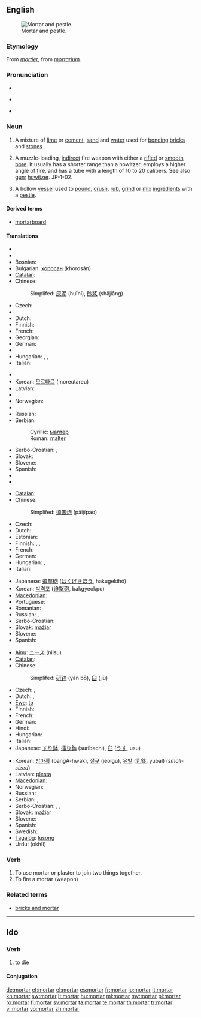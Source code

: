 {{wikipedia|dab=mortar}}
==English==
[[Image:Mozdzierz kuchenny.jpg|thumb|right|Mortar and pestle.]]

===Etymology===
From {{etyl|fro}} ''[[mortier]]'', from {{etyl|la}} ''[[mortarium]]''.

===Pronunciation===
* {{rhymes|ɔː(r)tə(r)}}
* {{a|UK}} {{IPA|/ˈmɔːtɘ(ɹ)/}} {{SAMPA|/"mO:t@(r)/}}
* {{audio|En-us-mortar.ogg|Audio (US)}}

===Noun===
{{en-noun|s|-}}

# {{uncountable}} A mixture of [[lime]] or [[cement]], [[sand]] and [[water]] used for [[bonding]] [[brick]]s and [[stone]]s.
# {{countable|military}} A muzzle-loading, [[indirect]] fire weapon with either a [[rifle]]d or [[smooth]] [[bore]]. It usually has a shorter range than a howitzer, employs a higher angle of fire, and has a tube with a length of 10 to 20 calibers. See also [[gun]]; [[howitzer]]. JP-1-02.
# {{countable}} A hollow [[vessel]] used to [[pound]], [[crush]], [[rub]], [[grind]] or [[mix]] [[ingredient]]s with a [[pestle]].

====Derived terms====
* [[mortarboard]]

====Translations====
{{trans-top|mixture of lime or cement, sand and water}}
* {{trreq|Arabic}}
* {{trreq|Armenian}}
* Bosnian: {{t-|bs|malter|m}}
* Bulgarian: [[хоросан]] (khorosán) {{m}}
* [[Catalan]]: {{t+|ca|morter|m}}
* Chinese:
*: Simplifed: [[灰泥]] (huīní), [[砂浆]] (shājiāng)
* Czech: {{t-|cs|malta|f}}
* {{trreq|Danish}}
* Dutch: {{t-|nl|specie}}
* Finnish: {{t+|fi|laasti}}
* French: {{t+|fr|mortier|m}}
* Georgian: {{t|ka|კირდუღაბი|tr=kirduḡabi|sc=Geor}}
* German: {{t+|de|Mörtel|m}}
* {{trreq|Hebrew}}
* Hungarian: {{t+|hu|habarcs}}, {{t+|hu|malter}}, {{t+|hu|vakolat}}
* Italian: {{t+|it|malta|f}}
{{trans-mid}}
* {{trreq|Japanese}}
* Korean: [[모르타르]] (moreutareu)
* Latvian: {{t-|lv|java|f|xs=Latvian}}
* {{trreq|Lithuanian}}
* Norwegian: {{t|no|mørtel|m}}
* {{trreq|Persian}}
* Russian: {{t|ru|известковый раствор|m|tr=izvestkóvyj rastvór}}
* Serbian:
*: Cyrillic: [[малтер]] {{m}}
*: Roman: [[malter#Serbian|malter]] {{m}}
* Serbo-Croatian: {{t|sh|malter}}, {{t|sh|mort}}
* Slovak: {{t-|sk|malta|f}}
* Slovene: {{t+|sl|malta|f}}
* Spanish: {{t+|es|mortero|m}}
* {{trreq|Thai}}
* {{trreq|Turkish}}
{{trans-bottom}}

{{trans-top|short large-bore cannon}}
* [[Catalan]]: {{t+|ca|morter|m}}
* Chinese:
*: Simplifed: [[迫击炮]] (pǎijīpào)
* Czech: {{t-|cs|minomet|m}}
* Dutch: {{t-|nl|mortier}}
* Estonian: {{t|et|miinipilduja}}
* Finnish: {{t+|fi|kranaatinheitin}}, {{t-|fi|heitin}}, {{t-|fi|mörssäri}}
* French: {{t+|fr|mortier|m}}
* German: {{t+|de|Mörser|m}}
* Hungarian: {{t|hu|mozsárágyú}}, {{t-|hu|mozsár}}
* Italian: {{t-|it|mortaio|m}}
{{trans-mid}}
* Japanese: [[迫撃砲]] ([[はくげきほう]], hakugekihō)
* Korean: [[박격포]] ([[迫撃砲]], bakgyeokpo)
* [[Macedonian]]: {{t|mk|минофрлач|m|tr=minof'rlač}}
* Portuguese: {{t|pt|morteiro}}
* Romanian: {{t|ro|mortier|n}}
* Russian: {{t+|ru|мортира|f|tr=mortíra}}, {{t+|ru|миномёт|m|tr=minomjót}}
* Serbo-Croatian: {{t|sh|mužar}}
* Slovak: [[mažiar]] {{m}}
* Slovene: {{t+|sl|možnar|m}}
* Spanish: {{t+|es|mortero|m}}
{{trans-bottom}}

{{trans-top|vessel used to grind ingredients}}
* [[Ainu]]: [[ニース]] (niisu)
* [[Catalan]]: {{t+|ca|morter|m}}
* Chinese:
*: Simplifed: [[研钵]] (yán bō), [[臼]] (jiù)
* Czech: {{t-|cs|hmoždíř|m}},  {{t-|cs|moždíř|m}}
* Dutch: {{t+|nl|vijzel}}, {{t-|nl|mortier}}
* [[Ewe]]: [[to#Ewe|to]]
* Finnish: {{t+|fi|huhmar}}
* French: {{t+|fr|mortier|m}}
* German: {{t+|de|Mörser|m}}
* Hindi: {{t-|hi|ओखली|f|tr=okhlī|xs=Hindi}}
* Hungarian: {{t-|hu|mozsár}}
* Italian: {{t-|it|mortaio|m}}
* Japanese: [[すり鉢]], [[擂り鉢]] (suribachi), [[臼]] ([[うす]], usu)
{{trans-mid}}
* Korean: [[방아확]] (bangA-hwak), [[절구]] (jeolgu), [[유발]] ([[乳鉢]], yubal) (''small-sized'')
* Latvian: [[piesta]] {{f}}
* [[Macedonian]]: {{t|mk|аван|m|tr=ávan}}
* Norwegian: {{t|no|morter|m}}
* Russian: {{t+|ru|ступа|f|tr=stúpa}}, {{t+|ru|ступка|f|tr=stúpka}}
* Serbian: {{t-|sr|stupa|f}}, {{t-|sr|avan|m}}
* Serbo-Croatian: {{t|sh|avan}}, {{t|sh|mužar}}, {{t|sh|tarionik}}
* Slovak: [[mažiar]] {{m}}
* Slovene: {{t+|sl|možnar|m}}
* Spanish: {{t+|es|mortero|m}}
* Swedish: {{t-|sv|mortel|c}}
* [[Tagalog]]: [[lusong]]
* Urdu: {{ur-Arab|[[اوکھلی]]}} (okhlī) {{f}}
{{trans-bottom}}

===Verb===
{{en-verb}}

# To use mortar or plaster to join two things together.
# To fire a mortar (weapon)

===Related terms===
* [[bricks and mortar]]

----

==Ido==

===Verb===
{{io-verb|mort}}

# to [[die]]

====Conjugation====
{{io-conj|intr=yes|mort}}

[[de:mortar]]
[[et:mortar]]
[[el:mortar]]
[[es:mortar]]
[[fr:mortar]]
[[io:mortar]]
[[it:mortar]]
[[kn:mortar]]
[[sw:mortar]]
[[lt:mortar]]
[[hu:mortar]]
[[ml:mortar]]
[[my:mortar]]
[[pl:mortar]]
[[ro:mortar]]
[[fi:mortar]]
[[sv:mortar]]
[[ta:mortar]]
[[te:mortar]]
[[th:mortar]]
[[tr:mortar]]
[[vi:mortar]]
[[vo:mortar]]
[[zh:mortar]]